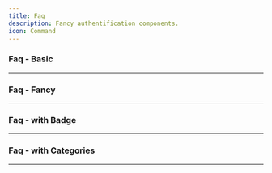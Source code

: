 ```yaml
---
title: Faq
description: Fancy authentification components.
icon: Command
---
```


### Faq - Basic


<Preview link="faq/faq-01">
    <Faq01 />
</Preview>

---

### Faq - Fancy


<Preview link="faq/faq-02">
    <Faq02 />
</Preview>

---

### Faq - with Badge


<Preview link="faq/faq-03">
    <Faq03 />
</Preview>

---

### Faq - with Categories


<Preview link="faq/faq-04">
    <Faq04 />
</Preview>

---